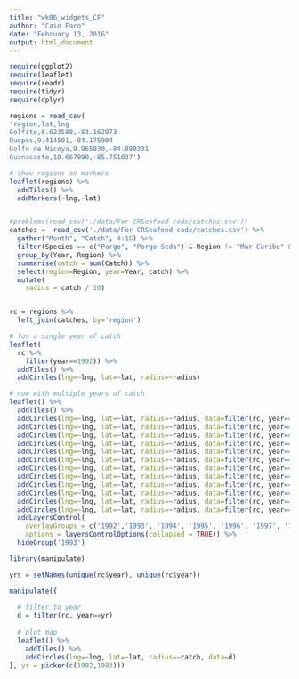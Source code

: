 ```yaml
---
title: "wk06_widgets_CF"
author: "Caio Faro"
date: "February 13, 2016"
output: html_document
---
```



```r

require(ggplot2)
require(leaflet)
require(readr)
require(tidyr)
require(dplyr)

regions = read_csv(
'region,lat,lng
Golfito,8.623588,-83.162973
Quepos,9.414501,-84.175904
Golfo de Nicoya,9.965930,-84.889331
Guanacaste,10.667990,-85.751037')

# show regions as markers
leaflet(regions) %>%
  addTiles() %>%
  addMarkers(~lng,~lat)


#problems(read_csv('./data/For CRSeafood code/catches.csv'))
catches =  read_csv('./data/For CRSeafood code/catches.csv') %>%
  gather("Month", "Catch", 4:16) %>%
  filter(Species == c("Pargo", "Pargo Seda") & Region != "Mar Caribe" & Month == "Total") %>%
  group_by(Year, Region) %>%
  summarise(catch = sum(Catch)) %>%
  select(region=Region, year=Year, catch) %>%
  mutate(
    radius = catch / 10)


rc = regions %>%
  left_join(catches, by='region')

# for a single year of catch
leaflet(
  rc %>%
    filter(year==1992)) %>%
  addTiles() %>%
  addCircles(lng=~lng, lat=~lat, radius=~radius)

# now with multiple years of catch
leaflet() %>%
  addTiles() %>%
  addCircles(lng=~lng, lat=~lat, radius=~radius, data=filter(rc, year==1992), group='1992') %>%
  addCircles(lng=~lng, lat=~lat, radius=~radius, data=filter(rc, year==1993), group='1993') %>%
  addCircles(lng=~lng, lat=~lat, radius=~radius, data=filter(rc, year==1994), group='1994') %>%
  addCircles(lng=~lng, lat=~lat, radius=~radius, data=filter(rc, year==1995), group='1995') %>%
  addCircles(lng=~lng, lat=~lat, radius=~radius, data=filter(rc, year==1996), group='1996') %>%
  addCircles(lng=~lng, lat=~lat, radius=~radius, data=filter(rc, year==1997), group='1997') %>%
  addCircles(lng=~lng, lat=~lat, radius=~radius, data=filter(rc, year==1998), group='1998') %>%
  addCircles(lng=~lng, lat=~lat, radius=~radius, data=filter(rc, year==1999), group='1999') %>%
  addCircles(lng=~lng, lat=~lat, radius=~radius, data=filter(rc, year==2000), group='2000') %>%
  addCircles(lng=~lng, lat=~lat, radius=~radius, data=filter(rc, year==2001), group='2001') %>%
  addCircles(lng=~lng, lat=~lat, radius=~radius, data=filter(rc, year==2002), group='2002') %>%
  addCircles(lng=~lng, lat=~lat, radius=~radius, data=filter(rc, year==2008), group='2008') %>%
  addLayersControl(
    overlayGroups = c('1992','1993', '1994', '1995', '1996', '1997', '1998', '1999', '2000', '2001', '2002', '2003', '2004', '2005', '2006', '2007', '2008', '2009', '2010', '2011', '2012', '2013'),
    options = layersControlOptions(collapsed = TRUE)) %>%
  hideGroup('1993')
```


```r
library(manipulate)

yrs = setNames(unique(rc$year), unique(rc$year))

manipulate({
  
  # filter to year
  d = filter(rc, year==yr)
  
  # plot map
  leaflet() %>%
    addTiles() %>%
    addCircles(lng=~lng, lat=~lat, radius=~catch, data=d)
}, yr = picker(c(1992,1993)))
```



